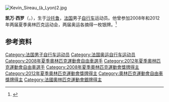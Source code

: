 [[File:Kevin_Sireau_(à_Lyon)2.jpg|thumb]]{{MedalTableTop}}
{{MedalSport|[[場地自行車運動|場地自行車運動]]}}
{{MedalCountry|{{FRA}}}}
{{MedalCompetition|[[奧林匹克運動會|奧林匹克運動會]]}}
{{MedalSilver|[[2008年夏季奧林匹克運動會|2008年北京]]|[[2008年夏季奧林匹克運動會自行車比賽|團體競速]]}}
{{MedalBottom}}
{{BLPsources|time=2015-05-01}}
{{Expand|time=2015-05-01}}

'''凯万·西罗'''（{{lang-fr|Kévin Sireau}}，{{bd|1987年|4月18日}}），生于[[沙托鲁|沙托鲁]]，[[法国|法国]]男子[[自行车|自行车]]运动员。他曾参加2008年和2012年两届夏季奥林匹克运动会，两届奥运各摘得一枚银牌。<ref>{{Cite web|title=Kévin SIREAU|url=https://olympics.com/zh/athletes/kevin-sireau|accessdate=2021-09-19|work=International Olympic Committee|archive-date=2021-09-21|archive-url=https://web.archive.org/web/20210921030820/https://olympics.com/zh/athletes/kevin-sireau|dead-url=no}}</ref>

== 参考资料 ==
{{reflist}}

{{Authority control}}
{{DEFAULTSORT:Sireau, Kevin}}
[[Category:法国男子自行车运动员|Category:法国男子自行车运动员]]
[[Category:法国奥运自行车运动员|Category:法国奥运自行车运动员]]
[[Category:2008年夏季奧林匹克運動會自由車選手|Category:2008年夏季奧林匹克運動會自由車選手]]
[[Category:2012年夏季奧林匹克運動會自由車選手|Category:2012年夏季奧林匹克運動會自由車選手]]
[[Category:2008年夏季奧林匹克運動會獎牌得主|Category:2008年夏季奧林匹克運動會獎牌得主]]
[[Category:2012年夏季奧林匹克運動會獎牌得主|Category:2012年夏季奧林匹克運動會獎牌得主]]
[[Category:奧林匹克運動會自由車獎牌得主|Category:奧林匹克運動會自由車獎牌得主]]
[[Category:法國奧林匹克運動會銀牌得主|Category:法國奧林匹克運動會銀牌得主]]

{{France-bio-stub}}
